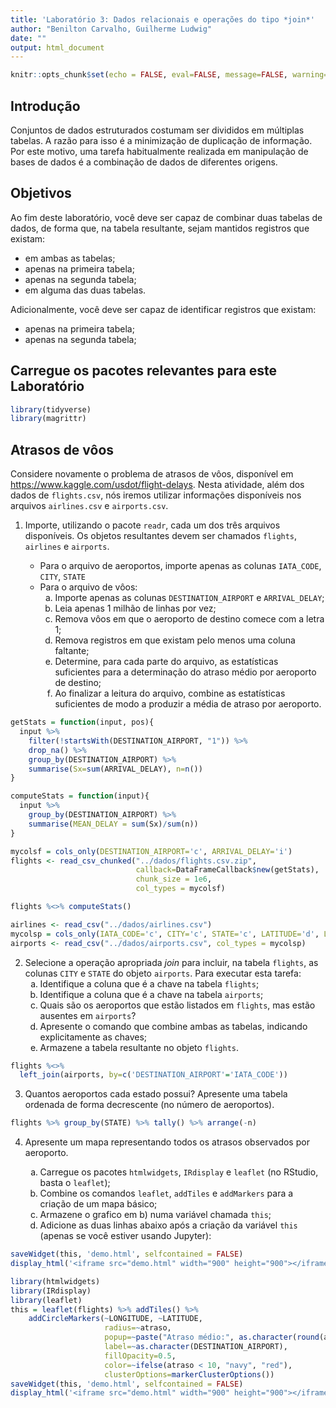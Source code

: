 ```yaml
---
title: 'Laboratório 3: Dados relacionais e operações do tipo *join*'
author: "Benilton Carvalho, Guilherme Ludwig"
date: ""
output: html_document
---
```


```r
knitr::opts_chunk$set(echo = FALSE, eval=FALSE, message=FALSE, warning=FALSE)
```

## Introdução

Conjuntos de dados estruturados costumam ser divididos em múltiplas tabelas. A razão para isso é a minimização de duplicação de informação. Por este motivo, uma tarefa habitualmente realizada em manipulação de bases de dados é a combinação de dados de diferentes origens.

## Objetivos

Ao fim deste laboratório, você deve ser capaz de combinar duas tabelas de dados, de forma que, na tabela resultante, sejam mantidos registros que existam:

- em ambas as tabelas;
- apenas na primeira tabela;
- apenas na segunda tabela;
- em alguma das duas tabelas.

Adicionalmente, você deve ser capaz de identificar registros que existam:

- apenas na primeira tabela;
- apenas na segunda tabela;

## Carregue os pacotes relevantes para este Laboratório

```r
library(tidyverse)
library(magrittr)
```


## Atrasos de vôos

Considere novamente o problema de atrasos de vôos, disponível em [https://www.kaggle.com/usdot/flight-delays](https://www.kaggle.com/usdot/flight-delays). Nesta atividade, além dos dados de `flights.csv`, nós iremos utilizar informações disponíveis nos arquivos `airlines.csv` e `airports.csv`.

1. Importe, utilizando o pacote `readr`, cada um dos três arquivos disponíveis. Os objetos resultantes devem ser chamados `flights`, `airlines` e `airports`.

    - Para o arquivo de aeroportos, importe apenas as colunas `IATA_CODE`, `CITY`, `STATE`
    - Para o arquivo de vôos:
        a. Importe apenas as colunas `DESTINATION_AIRPORT` e `ARRIVAL_DELAY`;
        b. Leia apenas 1 milhão de linhas por vez;
        c. Remova vôos em que o aeroporto de destino comece com a letra 1;
        d. Remova registros em que existam pelo menos uma coluna faltante;
        e. Determine, para cada parte do arquivo, as estatísticas suficientes para a determinação do atraso médio por aeroporto de destino;
        f. Ao finalizar a leitura do arquivo, combine as estatísticas suficientes de modo a produzir a média de atraso por aeroporto.

```r

getStats = function(input, pos){
  input %>%
    filter(!startsWith(DESTINATION_AIRPORT, "1")) %>% 
    drop_na() %>% 
    group_by(DESTINATION_AIRPORT) %>% 
    summarise(Sx=sum(ARRIVAL_DELAY), n=n())
}

computeStats = function(input){
  input %>% 
    group_by(DESTINATION_AIRPORT) %>% 
    summarise(MEAN_DELAY = sum(Sx)/sum(n))
}

mycolsf = cols_only(DESTINATION_AIRPORT='c', ARRIVAL_DELAY='i')
flights <- read_csv_chunked("../dados/flights.csv.zip",
                            callback=DataFrameCallback$new(getStats),
                            chunk_size = 1e6,
                            col_types = mycolsf)

flights %<>% computeStats()

airlines <- read_csv("../dados/airlines.csv")
mycolsp = cols_only(IATA_CODE='c', CITY='c', STATE='c', LATITUDE='d', LONGITUDE='d')
airports <- read_csv("../dados/airports.csv", col_types = mycolsp)
```


2. Selecione a operação apropriada *join* para incluir, na tabela `flights`, as colunas `CITY` e `STATE` do objeto `airports`. Para executar esta tarefa:
    a. Identifique a coluna que é a chave na tabela `flights`;
    b. Identifique a coluna que é a chave na tabela `airports`;
    c.  Quais são os aeroportos que estão listados em `flights`, mas estão ausentes em `airports`?
    c. Apresente o comando que combine ambas as tabelas, indicando explicitamente as chaves;
    d. Armazene a tabela resultante no objeto `flights`.

```r
flights %<>%
  left_join(airports, by=c('DESTINATION_AIRPORT'='IATA_CODE'))
```

3. Quantos aeroportos cada estado possui? Apresente uma tabela ordenada de forma decrescente (no número de aeroportos).

```r
flights %>% group_by(STATE) %>% tally() %>% arrange(-n)
```

4. Apresente um mapa representando todos os atrasos observados por aeroporto.

    a. Carregue os pacotes `htmlwidgets`, `IRdisplay` e `leaflet` (no RStudio, basta o `leaflet`);
    b. Combine os comandos `leaflet`, `addTiles` e `addMarkers` para a criação de um mapa básico;
    c. Armazene o grafico em b) numa variável chamada `this`;
    d. Adicione as duas linhas abaixo após a criação da variável `this` (apenas se você estiver usando Jupyter):

```r
saveWidget(this, 'demo.html', selfcontained = FALSE)
display_html('<iframe src="demo.html" width="900" height="900"></iframe>')
```


```r
library(htmlwidgets)
library(IRdisplay)
library(leaflet)
this = leaflet(flights) %>% addTiles() %>%
    addCircleMarkers(~LONGITUDE, ~LATITUDE,
                     radius=~atraso,
                     popup=~paste("Atraso médio:", as.character(round(atraso, 0)), "min"),
                     label=~as.character(DESTINATION_AIRPORT),
                     fillOpacity=0.5,
                     color=~ifelse(atraso < 10, "navy", "red"),
                     clusterOptions=markerClusterOptions())
saveWidget(this, 'demo.html', selfcontained = FALSE)
display_html('<iframe src="demo.html" width="900" height="900"></iframe>')
```
